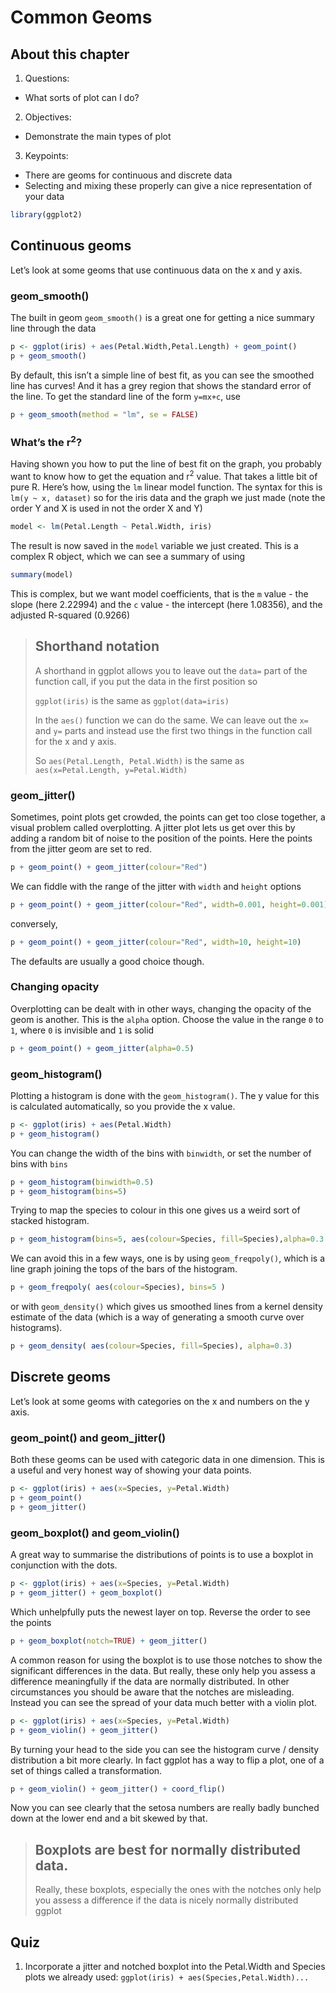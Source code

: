 # Common Geoms

## About this chapter
1. Questions:
- What sorts of plot can I do?
2. Objectives:
- Demonstrate the main types of plot
3. Keypoints:
- There are geoms for continuous and discrete data
- Selecting and mixing these properly can give a nice representation of your data

```r
library(ggplot2)
```

## Continuous geoms
Let's look at some geoms that use continuous data on the x and y axis. 

### geom_smooth()
The built in geom `geom_smooth()` is a great one for getting a nice summary line through the data

```r
p <- ggplot(iris) + aes(Petal.Width,Petal.Length) + geom_point()
p + geom_smooth()
```
By default, this isn't a simple line of best fit, as you can see the smoothed line has curves! And it has a grey region that shows the standard error of the line. To get the standard line of the form `y=mx+c`, use

```r
p + geom_smooth(method = "lm", se = FALSE)
```

### What's the r<sup>2</sup>?
Having shown you how to put the line of best fit on the graph, you probably want to know how to get the equation and r<sup>2</sup> value. That takes a little bit of pure R. Here's how, using the `lm` linear model function. The syntax for this is `lm(y ~ x, dataset)` so for the iris data and the graph we just made (note the order Y and X is used in not the order X and Y)

```r
model <- lm(Petal.Length ~ Petal.Width, iris)
```

The result is now saved in the `model` variable we just created. This is a complex R object, which we can see a summary of using 

```r
summary(model)
```
This is complex, but we want model coefficients, that is the `m` value - the slope (here 2.22994) and the `c` value - the intercept (here 1.08356), and the adjusted R-squared (0.9266)

> ## Shorthand notation
> A shorthand in ggplot allows you to leave out the `data=` part of the function call, if you put the data in the first position so
>
> `ggplot(iris)` is the same as `ggplot(data=iris)`
> 
> In the `aes()` function we can do the same. We can leave out the `x=` and `y=` parts and instead use the first two things in the function call for the x and y axis.
>
> So `aes(Petal.Length, Petal.Width)` is the same as `aes(x=Petal.Length, y=Petal.Width)`


### geom_jitter()

Sometimes, point plots get crowded, the points can get too close together, a visual problem called overplotting. A jitter plot lets us get over this by adding a random bit of noise to the position of the points. Here the points from the jitter geom are set to red.

```r
p + geom_point() + geom_jitter(colour="Red")
```

We can fiddle with the range of the jitter with `width` and `height` options

```r
p + geom_point() + geom_jitter(colour="Red", width=0.001, height=0.001)
```

conversely,
```r
p + geom_point() + geom_jitter(colour="Red", width=10, height=10)
```

The defaults are usually a good choice though.

### Changing opacity

Overplotting can be dealt with in other ways, changing the opacity of the geom is another. This is the `alpha` option. Choose the value in the range `0` to `1`, where `0` is invisible and `1` is solid

```r
p + geom_point() + geom_jitter(alpha=0.5) 
```

### geom_histogram()

Plotting a histogram is done with the `geom_histogram()`. The y value for this is calculated automatically, so you provide the x value.

```r
p <- ggplot(iris) + aes(Petal.Width)
p + geom_histogram() 
```


You can change the width of the bins with `binwidth`, or set the number of bins with `bins`
```r
p + geom_histogram(binwidth=0.5) 
p + geom_histogram(bins=5) 
```

Trying to map the species to colour in this one gives us a weird sort of stacked histogram.

```r
p + geom_histogram(bins=5, aes(colour=Species, fill=Species),alpha=0.3 ) 
```

We can avoid this in a few ways, one is by using `geom_freqpoly()`, which is a line graph joining the tops of the bars of the histogram.

```r
p + geom_freqpoly( aes(colour=Species), bins=5 )
```

or with `geom_density()` which gives us smoothed lines from a kernel density estimate of the data (which is a way of generating a smooth curve over histograms). 

```r
p + geom_density( aes(colour=Species, fill=Species), alpha=0.3)
```


## Discrete geoms

Let's look at some geoms with categories on the x and numbers on the y axis. 

### geom_point() and geom_jitter()

Both these geoms can be used with categoric data in one dimension. This is a useful and very honest way of showing your data points.

```r
p <- ggplot(iris) + aes(x=Species, y=Petal.Width)
p + geom_point()
p + geom_jitter()
```

### geom_boxplot() and geom_violin()

A great way to summarise the distributions of points is to use a boxplot in conjunction with the dots.

```r
p <- ggplot(iris) + aes(x=Species, y=Petal.Width)
p + geom_jitter() + geom_boxplot()
```

Which unhelpfully puts the newest layer on top. Reverse the order to see the points

```r
p + geom_boxplot(notch=TRUE) + geom_jitter()
```


A common reason for using the boxplot is to use those notches to show the significant differences in the data. But really, these only help you assess a difference meaningfully if the data are normally distributed. In other circumstances you should be aware that the notches are misleading. Instead you can see the spread of your data much better with a violin plot.

```r
p <- ggplot(iris) + aes(x=Species, y=Petal.Width)
p + geom_violin() + geom_jitter() 
```

By turning your head to the side you can see the histogram curve / density distribution a bit more clearly. In fact ggplot has a way to flip a plot, one of a set of things called a transformation.

```r
p + geom_violin() + geom_jitter() + coord_flip()
```

Now you can see clearly that the setosa numbers are really badly bunched down at the lower end and a bit skewed by that. 

> ## Boxplots are best for normally distributed data. 
> Really, these boxplots, especially the ones with the notches only help you assess a difference if the data is nicely normally distributed
> ggplot
> 

## Quiz
1. Incorporate a jitter and notched boxplot into the Petal.Width and Species plots we already used: `ggplot(iris) + aes(Species,Petal.Width)...`